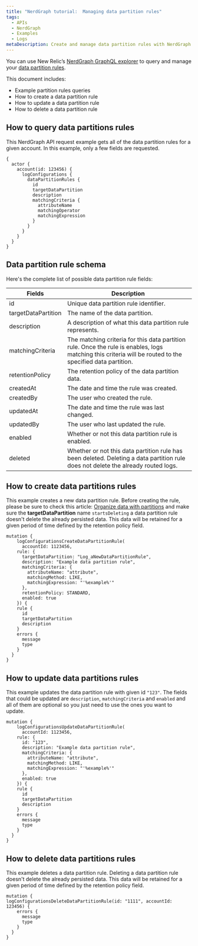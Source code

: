 ```yaml
---
title: "NerdGraph tutorial:  Managing data partition rules"
tags:
  - APIs
  - NerdGraph
  - Examples
  - Logs
metaDescription: Create and manage data partition rules with NerdGraph.
---
```


You can use New Relic’s [NerdGraph GraphQL explorer](https://api.newrelic.com/graphiql) to query and manage your [data partition rules](/docs/logs/log-management/ui-data/data-partitions/).

This document includes:

* Example partition rules queries
* How to create a data partition rule
* How to update a data partition rule
* How to delete a data partition rule

## How to query data partitions rules

This NerdGraph API request example gets all of the data partition rules for a given account. In this example, only a few fields are requested.

```
{
  actor {
    account(id: 123456) {
      logConfigurations {
        dataPartitionRules {
          id
          targetDataPartition
          description
          matchingCriteria {
            attributeName
            matchingOperator
            matchingExpression
          }
        }
      }
    }
  }
}
```

## Data partition rule schema

Here's the complete list of possible data partition rule fields:

<table>
  <thead>
  <tr>
    <th style={{width: "200px"}}>
      Fields
    </th>
    <th>
      Description
    </th>
  </tr>
  </thead>

  <tbody>
  <tr>
    <td>id</td>
    <td> Unique data partition rule identifier.</td>
  </tr>
  <tr>
    <td>targetDataPartition</td>
    <td>The name of the data partition.</td>
  </tr>
  <tr>
    <td>description</td>
    <td>A description of what this data partition rule represents.</td>
  </tr>
  <tr>
    <td>matchingCriteria</td>
    <td>The matching criteria for this data partition rule. Once the rule is enables, logs matching this criteria will
      be routed to the specified data partition.
    </td>
  </tr>
  <tr>
    <td>retentionPolicy</td>
    <td>The retention policy of the data partition data.</td>
  </tr>
  <tr>
    <td>createdAt</td>
    <td> The date and time the rule was created.</td>
  </tr>
  <tr>
    <td>createdBy</td>
    <td> The user who created the rule.</td>
  </tr>
  <tr>
    <td>updatedAt</td>
    <td> The date and time the rule was last changed.</td>
  </tr>
  <tr>
    <td>updatedBy</td>
    <td> The user who last updated the rule.</td>
  </tr>
  <tr>
    <td>enabled</td>
    <td> Whether or not this data partition rule is enabled.</td>
  </tr>
  <tr>
    <td>deleted</td>
    <td> Whether or not this data partition rule has been deleted. Deleting a data partition rule does not delete the
      already routed logs.
    </td>
  </tr>

  </tbody>
</table>

## How to create data partitions rules

This example creates a new data partition rule. Before creating the rule, please be sure to check this article: [Organize data with partitions](/docs/logs/log-management/ui-data/data-partitions/) and make sure the **targetDataPartition** name `startsDeleting` a data partition rule doesn't delete the already persisted data. This data will be retained for a given period of time defined by the retention policy field.

```
mutation {
	logConfigurationsCreateDataPartitionRule(
	  accountId: 1123456,
    rule: {
      targetDataPartition: "Log_aNewDataPartitionRule",
      description: "Example data partition rule",
      matchingCriteria: {
        attributeName: "attribute",
        matchingMethod: LIKE,
        matchingExpression: "'%example%'"
      },
      retentionPolicy: STANDARD,
      enabled: true
    }) {
   	rule {
      id
      targetDataPartition
      description
    }
    errors {
      message
      type
    }
  }
}
```

## How to update data partitions rules

This example updates the data partition rule with given id `"123"`. The fields that could be updated are `description`, `matchingCriteria` and `enabled` and all of them are optional so you just need to use the ones you want to update.

```
mutation {
	logConfigurationsUpdateDataPartitionRule(
	  accountId: 1123456,
    rule: {
      id: "123",
      description: "Example data partition rule",
      matchingCriteria: {
        attributeName: "attribute",
        matchingMethod: LIKE,
        matchingExpression: "'%example%'"
      },
      enabled: true
    }) {
   	rule {
      id
      targetDataPartition
      description
    }
    errors {
      message
      type
    }
  }
}
```

## How to delete data partitions rules

This example deletes a data partition rule. Deleting a data partition rule doesn't delete the already persisted data. This data will be retained for a given period of time defined by the retention policy field.

```
mutation {
logConfigurationsDeleteDataPartitionRule(id: "1111", accountId: 123456) {
    errors {
      message
      type
    }
  }
}
```
